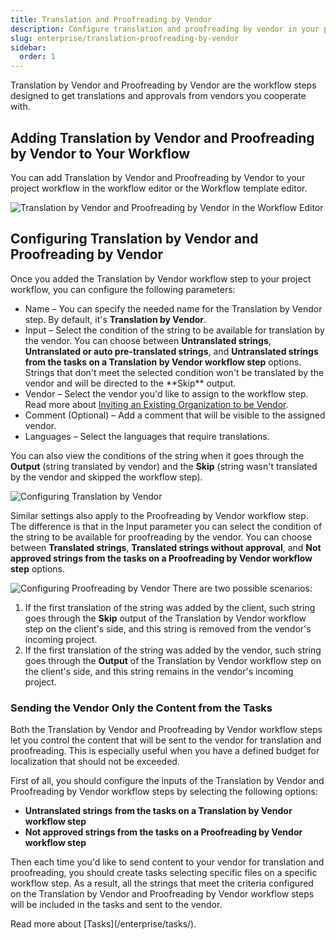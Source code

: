 ```yaml
---
title: Translation and Proofreading by Vendor
description: Configure translation and proofreading by vendor in your project workflow
slug: enterprise/translation-proofreading-by-vendor
sidebar:
  order: 1
---
```



Translation by Vendor and Proofreading by Vendor are the workflow steps designed to get translations and approvals from vendors you cooperate with.

<CardGrid>
  <LinkCard
    title="Workflow Overview"
    href="/enterprise/workflows/"
  />
  <LinkCard
    title="Vendors"
    href="/enterprise/vendors/"
  />
</CardGrid>

## Adding Translation by Vendor and Proofreading by Vendor to Your Workflow

You can add Translation by Vendor and Proofreading by Vendor to your project workflow in the workflow editor or the Workflow template editor.

<Image src={translationByVendorWorkflowEditor} alt="Translation by Vendor and Proofreading by Vendor in the Workflow Editor" />

## Configuring Translation by Vendor and Proofreading by Vendor

Once you added the Translation by Vendor workflow step to your project workflow, you can configure the following parameters:

* Name &ndash; You can specify the needed name for the Translation by Vendor step. By default, it's **Translation by Vendor**.
* Input &ndash; Select the condition of the string to be available for translation by the vendor. You can choose between **Untranslated strings**, **Untranslated or auto pre-translated strings**, and **Untranslated strings from the tasks on a Translation by Vendor workflow step** options.
  <Aside>
    Strings that don't meet the selected condition won't be translated by the vendor and will be directed to the **Skip** output.
  </Aside>
* Vendor &ndash; Select the vendor you'd like to assign to the workflow step. Read more about [Inviting an Existing Organization to be Vendor](/enterprise/vendors/#inviting-an-existing-organization-to-be-a-vendor).
* Comment (Optional) &ndash; Add a comment that will be visible to the assigned vendor.
* Languages &ndash; Select the languages that require translations.

You can also view the conditions of the string when it goes through the **Output** (string translated by vendor) and the **Skip** (string wasn't translated by the vendor and skipped the workflow step).

<Image src={configuringTranslationByVendor} alt="Configuring Translation by Vendor" class="width-sm m-auto" />

Similar settings also apply to the Proofreading by Vendor workflow step. The difference is that in the Input parameter you can select the condition of the string to be available for proofreading by the vendor. You can choose between **Translated strings**, **Translated strings without approval**, and **Not approved strings from the tasks on a Proofreading by Vendor workflow step** options.

<Image src={configuringProofreadingByVendor} alt="Configuring Proofreading by Vendor" class="width-sm m-auto" />

<QuestionAnswer title="What happens to the string if it was translated by both the vendor and client?">
  There are two possible scenarios:

  1. If the first translation of the string was added by the client, such string goes through the **Skip** output of the Translation by Vendor workflow step on the client's side, and this string is removed from the vendor's incoming project.
  2. If the first translation of the string was added by the vendor, such string goes through the **Output** of the Translation by Vendor workflow step on the client's side, and this string remains in the vendor's incoming project.
</QuestionAnswer>

### Sending the Vendor Only the Content from the Tasks

Both the Translation by Vendor and Proofreading by Vendor workflow steps let you control the content that will be sent to the vendor for translation and proofreading. This is especially useful when you have a defined budget for localization that should not be exceeded.

First of all, you should configure the inputs of the Translation by Vendor and Proofreading by Vendor workflow steps by selecting the following options:

* **Untranslated strings from the tasks on a Translation by Vendor workflow step**
* **Not approved strings from the tasks on a Proofreading by Vendor workflow step**

Then each time you'd like to send content to your vendor for translation and proofreading, you should create tasks selecting specific files on a specific workflow step. As a result, all the strings that meet the criteria configured on the Translation by Vendor and Proofreading by Vendor workflow steps will be included in the tasks and sent to the vendor.

<ReadMore>
  Read more about [Tasks](/enterprise/tasks/).
</ReadMore>
